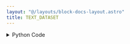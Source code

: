 ```yaml
---
layout: "@/layouts/block-docs-layout.astro"
title: TEXT_DATASET
---
```



<PythonDocsDisplay docstring={docstring} />

<details>
<summary>Python Code</summary>
```python
from flojoy import flojoy, DataFrame, Array
from sklearn.datasets import fetch_20newsgroups
from sklearn.utils import Bunch
import pandas as pd
from typing import cast, Literal, Optional


# TODO: Add more datasets to this node.
@flojoy
def TEXT_DATASET(
    subset: Literal["train", "test", "all"] = "train",
    categories: Optional[Array] = None,
    remove_headers: bool = False,
    remove_footers: bool = False,
    remove_quotes: bool = False,
) -> DataFrame:
    """The TEXT_DATASET node loads the 20 newsgroups dataset from scikit-learn.

    The data is returned as a dataframe with one column containing the text and the other containing the category.

    Parameters
    ----------
    subset : "train" | "test" | "all", default="train"
        Select the dataset to load: "train" for the training set, "test" for the test set, "all" for both.
    categories : list of str, optional
        Select the categories to load. By default, all categories are loaded.
        The list of all categories is:
        'alt.atheism',
        'comp.graphics',
        'comp.os.ms-windows.misc',
        'comp.sys.ibm.pc.hardware',
        'comp.sys.mac.hardware',
        'comp.windows.x',
        'misc.forsale',
        'rec.autos',
        'rec.motorcycles',
        'rec.sport.baseball',
        'rec.sport.hockey',
        'sci.crypt',
        'sci.electronics',
        'sci.med',
        'sci.space',
        'soc.religion.christian',
        'talk.politics.guns',
        'talk.politics.mideast',
        'talk.politics.misc',
        'talk.religion.misc'
    remove_headers : boolean, default=false
        Remove the headers from the data.
    remove_footers : boolean, default=false
        Remove the footers from the data.
    remove_quotes : boolean, default=false
        Remove the quotes from the data.

    Returns
    -------
    DataFrame
    """

    to_remove = tuple(
        ["headers" for remove_headers in [remove_headers] if remove_headers]
        + ["footers" for remove_footers in [remove_footers] if remove_footers]
        + ["quotes" for remove_quotes in [remove_quotes] if remove_quotes]
    )

    newsgroups = fetch_20newsgroups(
        subset=subset,
        categories=categories.unwrap() if categories else None,
        remove=to_remove,
    )

    newsgroups = cast(Bunch, newsgroups)
    data = newsgroups.data
    labels = [newsgroups.target_names[i] for i in newsgroups.target]

    df = pd.DataFrame({"Text": data, "Label": labels})
    return DataFrame(df=df)

```
[Find this Flojoy Block on GitHub](https://github.com/flojoy-ai/blocks/blob/main/blocks/GENERATORS/SAMPLE_DATASETS/TEXT_DATASET/TEXT_DATASET.py)
</details>

## Example

<AppDisplay app={app} blockName="TEXT_DATASET" client:visible />

In this example, the `TEXT_DATASET` node is used to load the 20 newsgroups dataset. Only the training subset is selected, and the two categories that are loaded are `comp.graphics` and `alt.atheism`.

`REMOVE_HEADERS`, `REMOVE_FOOTERS`, and `REMOVE_QUOTES` are also set to `true` in order to remove the headers, footers, and quotes from the data.

